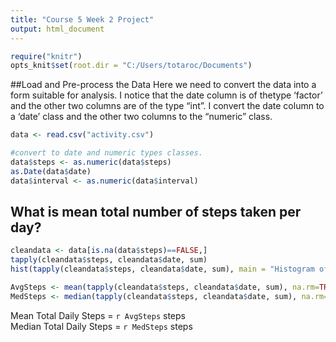 ```yaml
---
title: "Course 5 Week 2 Project"
output: html_document
---
```

```r
require("knitr")
opts_knit$set(root.dir = "C:/Users/totaroc/Documents")
```


##Load and Pre-process the Data
Here we need to convert the data into a form suitable for analysis.  I notice that the date column is of
thetype 'factor' and the other two columns are of the type "int".  I convert the date column to a 'date'
class and the other two columns to the "numeric" class.
```r
data <- read.csv("activity.csv")

#convert to date and numeric types classes.
data$steps <- as.numeric(data$steps)
as.Date(data$date)
data$interval <- as.numeric(data$interval)
```

## What is mean total number of steps taken per day?
```r
cleandata <- data[is.na(data$steps)==FALSE,]
tapply(cleandata$steps, cleandata$date, sum)
hist(tapply(cleandata$steps, cleandata$date, sum), main = "Histogram of Steps/Day")

AvgSteps <- mean(tapply(cleandata$steps, cleandata$date, sum), na.rm=TRUE)
MedSteps <- median(tapply(cleandata$steps, cleandata$date, sum), na.rm=TRUE)
```

Mean Total Daily Steps = `r AvgSteps` steps  
Median Total Daily Steps = `r MedSteps` steps

